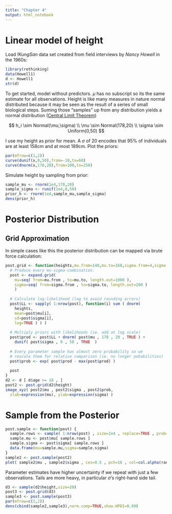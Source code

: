 ```yaml
---
title: "Chapter 4"
output: html_notebook
---
```


# Linear model of height

Load *!KungSan* data set created from field interviews by *Nancy Howell* in the 1960s:
```r
library(rethinking)
data(Howell1)
d <- Howell1
str(d)
```
To get started, model without predictors.
$\mu$ has no subscript so its the same estimate for all observations.
Height is like many measures in nature normal distributed because it may be seen as the result
of a series of small biological steps. Suming those "samples" up from any distribution yields
a normal distribution ([Central Limit Theorem](https://en.wikipedia.org/wiki/Central_limit_theorem))

$$
h_i \sim Normal(\mu,\sigma) \\
\mu \sim Normal(178,20) \\
\sigma \sim Uniform(0,50)
$$

I use my height as prior for mean. A $\sigma$ of 20 encodes that 95% of individuals are at least 158cm and at most 189cm. Plot the priors:
```r
par(mfrow=c(1,2))
curve(dunif(x,0,50),from=-10,to=60)
curve(dnorm(x,178,20),from=100,to=250)
```

Simulate height by sampling from prior: 
```r
sample_mu <- rnorm(1e4,178,20)
sample_sigma <- runif(1e4,0,50)
prior_h <- rnorm(1e4,sample_mu,sample_sigma)
dens(prior_h)
```

# Posterior Distribution

## Grid Approximation

In simple cases like this the posterior distribution can be mapped via
brute force calculation:
```r
post.grid <- function(heights,mu.from=140,mu.to=160,sigma.from=4,sigma.to=9) {
  # Produce every mu-sigma-combination.
  post <- expand.grid(
    mu=seq( from=mu.from , to=mu.to, length.out=1000 ), 
    sigma=seq( from=sigma.from , to=sigma.to, length.out=200 )
    )
  
  # Calculate log-likelihood (log to avoid rounding errors)
  post$LL <- sapply( 1:nrow(post), function(i) sum ( dnorm(
    heights,
    mean=post$mu[i],
    sd=post$sigma[i],
    log=TRUE ) ) )
  
  # Multiply priors with likelihoods (ie. add at log scale)
  post$prod <- post$LL + dnorm( post$mu , 178 , 20 , TRUE ) +
    dunif( post$sigma , 0 , 50 , TRUE  )
  
  # Every parameter sample has almost zero probability so we
  # rescale them for relative comparison (ie. no longer pobabilities)
  post$prob <- exp( post$prod - max(post$prod) )
  
  post
}
d2 <- d [ d$age >= 18 , ]
post2 <- post.grid(d2$height)
image_xyz( post2$mu , post2$sigma , post2$prob,
  xlab=expression(mu), ylab=expression(sigma) )
```

# Sample from the Posterior

```r
post.sample <- function(post) {
  sample.rows <- sample( 1:nrow(post) , size=1e4 , replace=TRUE , prob=post$prob )
  sample.mu <- post$mu[ sample.rows ]
  sample.sigma <- post$sigma[ sample.rows ]
  data.frame(mu=sample.mu,sigma=sample.sigma)
}
sample2 <- post.sample(post2)
plot( sample2$mu , sample2$sigma , cex=0.5 , pch=16 , col=col.alpha(rangi2,0.1) )
```

Parameter estimates have higher uncertainty if we repeat with just a few observations.
Tails are more heavy, in particular $\sigma$'s right-hand side tail.

```r
d3 <- sample(d2$height,size=20)
post3 <- post.grid(d3)
sample3 <- post.sample(post3)
par(mfrow=c(2,2))
dens(cbind(sample2,sample3),norm.comp=TRUE,show.HPDI=0.89)
```